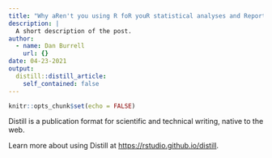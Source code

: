 ```yaml
---
title: "Why aRen't you using R foR youR statistical analyses and Reporting tasks?"
description: |
  A short description of the post.
author:
  - name: Dan Burrell
    url: {}
date: 04-23-2021
output:
  distill::distill_article:
    self_contained: false
---
```



```r
knitr::opts_chunk$set(echo = FALSE)
```

Distill is a publication format for scientific and technical writing, native to the web.

Learn more about using Distill at <https://rstudio.github.io/distill>.


